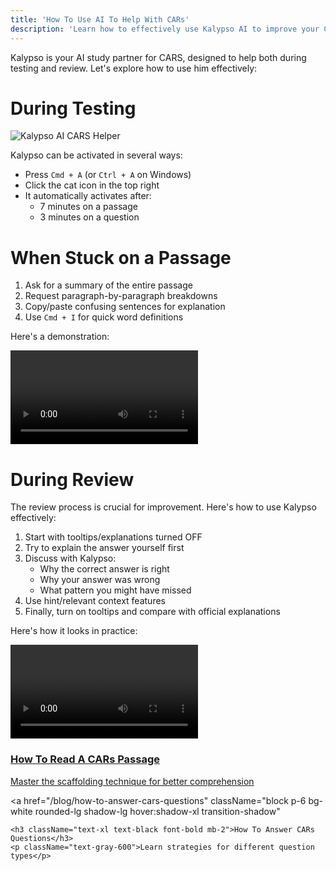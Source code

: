 ```yaml
---
title: 'How To Use AI To Help With CARs'
description: 'Learn how to effectively use Kalypso AI to improve your CARS performance'
---
```


Kalypso is your AI study partner for CARS, designed to help both during testing and review. Let's explore how to use him effectively:

# During Testing

<img 
  src="https://my-mcat.s3.us-east-2.amazonaws.com/tutorial/blogphoto.png" 
  alt="Kalypso AI CARS Helper" 
  className="w-full rounded-lg mb-6"
/>

Kalypso can be activated in several ways:
- Press `Cmd + A` (or `Ctrl + A` on Windows)
- Click the cat icon in the top right
- It automatically activates after:
  - 7 minutes on a passage
  - 3 minutes on a question

# When Stuck on a Passage

1. Ask for a summary of the entire passage
2. Request paragraph-by-paragraph breakdowns
3. Copy/paste confusing sentences for explanation
4. Use `Cmd + I` for quick word definitions

Here's a demonstration:

<video className="w-full" controls>
  <source src="https://my-mcat.s3.us-east-2.amazonaws.com/tutorial/HowToUseKalypsoTest.mp4" type="video/mp4" />
  Your browser does not support the video tag.
</video>

# During Review

The review process is crucial for improvement. Here's how to use Kalypso effectively:

1. Start with tooltips/explanations turned OFF
2. Try to explain the answer yourself first
3. Discuss with Kalypso:
   - Why the correct answer is right
   - Why your answer was wrong
   - What pattern you might have missed
4. Use hint/relevant context features
5. Finally, turn on tooltips and compare with official explanations

Here's how it looks in practice:

<video className="w-full" controls>
  <source src="https://my-mcat.s3.us-east-2.amazonaws.com/tutorial/HowToReviewQuestionsKalypso.mp4" type="video/mp4" />
  Your browser does not support the video tag.
</video>

<div className="grid grid-cols-1 md:grid-cols-2 gap-4 mt-8">
  <a 
    href="/blog/best-cars-strategy" 
    className="block p-6 bg-white rounded-lg shadow-lg hover:shadow-xl transition-shadow"
  >
    <h3 className="text-xl text-black font-bold mb-2">How To Read A CARs Passage</h3>
    <p className="text-gray-600">Master the scaffolding technique for better comprehension</p>
  </a>

  <a 
    href="/blog/how-to-answer-cars-questions" 
    className="block p-6 bg-white rounded-lg shadow-lg hover:shadow-xl transition-shadow"
  >
    <h3 className="text-xl text-black font-bold mb-2">How To Answer CARs Questions</h3>
    <p className="text-gray-600">Learn strategies for different question types</p>
  </a>
</div> 